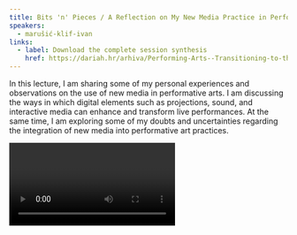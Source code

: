 ```yaml
---
title: Bits 'n' Pieces / A Reflection on My New Media Practice in Performing Arts
speakers:
  - marušić-klif-ivan
links:
  - label: Download the complete session synthesis
    href: https://dariah.hr/arhiva/Performing-Arts--Transitioning-to-the-Digital-Age--Book-of-Abstracts.pdf
---
```

In this lecture, I am sharing some of my personal experiences and observations on the use of new media in performative arts. I am discussing the ways in which digital elements such as projections, sound, and interactive media can enhance and transform live performances. At the same time, I am exploring some of my doubts and uncertainties regarding the integration of new media into performative art practices.

<Video provider="youtube" id="gj-tmIvjoSQ" />

